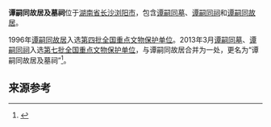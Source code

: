 {{文物保护单位
| 级别 = 全国
| 名称 = 谭嗣同故居及墓祠
| 所在 = [[湖南省|湖南省]][[浏阳市|浏阳市]]
| 分类 = 近现代重要史迹及代表性建筑
| 时代 = [[清朝|清]]、1901年、1913年
| 编号 = 7-1984
| 登录 = 2013年3月
| Cat = 湖南全国重点文物保护单位
}}'''谭嗣同故居及墓祠'''位于[[湖南省|湖南省]][[长沙市|长沙]][[浏阳市|浏阳市]]，包含[[谭嗣同墓|谭嗣同墓]]、[[谭嗣同祠|谭嗣同祠]]和[[谭嗣同故居|谭嗣同故居]]。

1996年[[谭嗣同故居|谭嗣同故居]]入选[[第四批全国重点文物保护单位|第四批全国重点文物保护单位]]。2013年3月[[谭嗣同墓|谭嗣同墓]]、[[谭嗣同祠|谭嗣同祠]]入选[[第七批全国重点文物保护单位|第七批全国重点文物保护单位]]，与谭嗣同故居合并为一处，更名为“谭嗣同故居及墓祠”<ref name="r1">{{cite web|title=胡耀邦故居等升级“国保”单位|url=http://www.hunan.gov.cn/hnyw/tpxwn/201305/t20130507_4863502.html}}</ref>。

== 来源参考 ==
{{reflist}}{{湖南全国重点文物保护单位}}